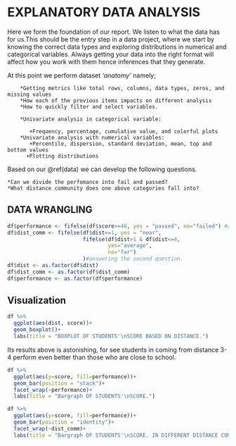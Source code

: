 # EXPLANATORY DATA ANALYSIS {#eda}
Here we form the foundation of our report. We listen to what the data has for us.This should be the entry step in a data project, where we start by knowing the correct data types and exploring distributions in numerical and categorical variables.
Always getting your data into the right format will affect how you work with them hence inferences that they generate.

At this point we perform dataset _'anatomy'_ namely;

        *Getting metrics like total rows, columns, data types, zeros, and missing values
        *How each of the previous items impacts on different analysis
        *How to quickly filter and select variables.
        
        *Univariate analysis in categorical variable:
           
           +Frequency, percentage, cumulative value, and colorful plots
        *Univariate analysis with numerical variables:
           +Percentile, dispersion, standard deviation, mean, top and bottom values
          +Plotting distributions

Based on our \@ref(data) we can develop the following questions.
  
    *Can we divide the perfomance into fail and passed?
    *What distance community does one above categories fall into?
    
## DATA WRANGLING {#dw}

```r
df$performance <- fifelse(df$score>=40, yes = "passed", no="failed") #answering the first question.
df$dist_comm <- fifelse(df$dist<=1, yes = "near",
                        fifelse(df$dist>1 & df$dist<=4,
                                yes="average",
                                no="far")
                        )#answering the second question.
df$dist <- as.factor(df$dist)
df$dist_comm <- as.factor(df$dist_comm)
df$performance <- as.factor(df$performance)
```

## Visualization {#vis}

```r
df %>% 
  ggplot(aes(dist, score))+
  geom_boxplot()+
  labs(title = "BOXPLOT OF STUDENTS'\nSCORE BASED ON DISTANCE.")

```
Its results above is astonishing, for see students in coming from distance 3-4 perform even better than those who are close to school.

```r
df %>% 
  ggplot(aes(y=score, fill=performance))+
  geom_bar(position = "stack")+
  facet_wrap(~performance)+
  labs(title = "Bargraph OF STUDENTS'\nSCORE.")

df %>% 
  ggplot(aes(y=score, fill=performance))+
  geom_bar(position = "identity")+
  facet_wrap(~dist_comm)+
  labs(title = "Bargraph OF STUDENTS'\nSCORE. IN DIFFERENT DISTANCE COMMUNITIES")

```


